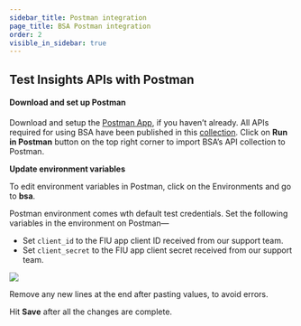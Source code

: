 ```yaml
---
sidebar_title: Postman integration
page_title: BSA Postman integration
order: 2
visible_in_sidebar: true
---
```


## Test Insights APIs with Postman

#### Download and set up Postman

Download and setup the <a href="https://www.postman.com/downloads" target="_blank">Postman App</a>, if you haven’t already. All APIs required for using BSA have been published in this <a href="https://documenter.getpostman.com/view/15939114/2s93Jrw4mm" target="_blank">collection</a>. Click on **Run in Postman** button on the top right corner to import BSA’s API collection to Postman.

**Update environment variables**

<Callout type="tip">
    To edit environment variables in Postman, click on the Environments and go
    to <strong>bsa</strong>.
</Callout>

<br />

Postman environment comes wth default test credentials. Set the following variables in the environment on Postman—

-   Set `client_id` to the FIU app client ID received from our support team.
-   Set `client_secret` to the FIU app client secret received from our support team.

![](https://storage.googleapis.com/strapi-assets/latest/setu-bsa-variables-1/setu-bsa-variables-1.png)

<Callout type="warning">
    Remove any new lines at the end after pasting values, to avoid errors.
</Callout>

<br />

Hit **Save** after all the changes are complete.

<WasPageHelpful />
